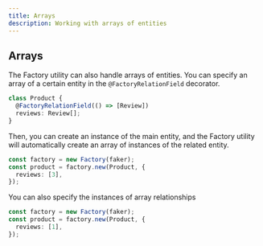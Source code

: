 ```yaml
---
title: Arrays
description: Working with arrays of entities
---
```


## Arrays

The Factory utility can also handle arrays of entities. You can specify an array of a certain entity in the `@FactoryRelationField` decorator.

```typescript
class Product {
  @FactoryRelationField(() => [Review])
  reviews: Review[];
}
```

Then, you can create an instance of the main entity, and the Factory utility will automatically create an array of instances of the related entity.

```typescript
const factory = new Factory(faker);
const product = factory.new(Product, {
  reviews: [3],
});
```

You can also specify the instances of array relationships

```typescript
const factory = new Factory(faker);
const product = factory.new(Product, {
  reviews: [1],
});
```